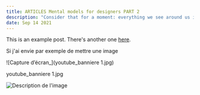 ```yaml
---
title: ARTICLES Mental models for designers PART 2
description: "Consider that for a moment: everything we see around us is assumed to have had a cause and is contingent upon."
date: Sep 14 2021
---
```


This is an example post. There's another one [here](/posts/example-post).


Si j'ai envie par exemple de mettre une image 



![Capture d’écran_](youtube_banniere 1.jpg)


 youtube_banniere 1.jpg

<img src="youtube_banniere 1.jpg" alt="Description de l'image">
